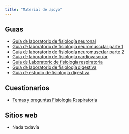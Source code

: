 ```yaml
---
title: "Material de apoyo"
---
```


## Guias

- [Guía de laboratorio de fisiología neuronal](material/guia-de-laboratorio-de-fisiologia-neuronal.pdf)
- [Guía de laboratorio de fisiología neuromuscular parte 1](materialguia-de-laboratorio-de-fisiologia-neuromuscular-parte-I.pdff)
- [Guía de laboratorio de fisiología neuromuscular parte 2](material/guia-de-laboratorio-de-fisiologia-neuromuscular-parte-II.pdf)
- [Guía de laboratorio de fisiología cardiovascular](material/guia-de-laboratorio-de-fisiologia-cardiovacular.pdf)
- [Guía de Laboratorio de fisiología respiratoria](material/guia-de-laboratorio-de-fisiologia-respiratoria.pdf)
- [Guía de laboratorio de fisiología digestiva](material/guia-de-laboratorio-de-fisiologia-digestiva.pdf)
- [Guía de estudio de fisiología digestiva](material/guia-de-estudio-de-fisiologia-digestiva.pdf)

## Cuestionarios

- [Temas y preguntas Fisiología Respiratoria](material/temas-y-preguntas-fisiologia-respiratoria.pdf)

## Sitios web

- Nada todavía
